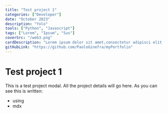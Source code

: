```yaml
---
title: "Test project 1"
categories: ["Developer"]
date: "October 2023"
description: "Yolo"
tools: ["Python", "Javascript"]
tags: ["Lorem", "Ipsum", "Sus"]
coverSrc: "/web3.png"
cardDescription: "Lorem ipsum dolor sit amet,consectetur adipisci elit, sed do eiusmod tempor incidunt ut labore et dolore magna aliqua. Ut enim ad minim veniam, quis nostrum exercitationem ullamco laboriosam, nisi ut aliquid ex ea commodi consequatur. Duis aute irure reprehenderit in voluptate velit esse cillum dolore eu fugiat nulla pariatur. Excepteur sint obcaecat cupiditat non proident, sunt in culpa qui officia deserunt mollit anim id est laborum."
gitHubLink: "https://github.com/PaoloGinefra/myPortfolio"
---
```


# Test project 1

This is a test project modal.
All the project details will go here.
As you can see this is written:

- using
- mdx
